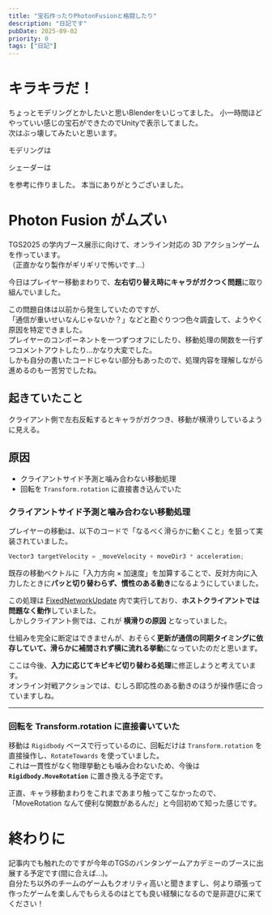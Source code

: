 ```yaml
---
title: "宝石作ったりPhotonFusionと格闘したり"
description: "日記です"
pubDate: 2025-09-02
priority: 0
tags: ["日記"]
---
```



# キラキラだ！
ちょっとモデリングとかしたいと思いBlenderをいじってました。
小一時間ほどやっていい感じの宝石ができたのでUnityで表示してました。   
次はぶっ壊してみたいと思います。

モデリングは

<LinkCard 
  url="https://youtu.be/O_UrjuQ0IcI"
/>

シェーダーは

<LinkCard 
  url="https://redhologerbera.hatenablog.com/entry/2022/12/29/225429"
/>

を参考に作りました。
本当にありがとうございました。

# Photon Fusion がムズい
TGS2025 の学内ブース展示に向けて、オンライン対応の 3D アクションゲームを作っています。  
（正直かなり製作がギリギリで怖いです…）

今日はプレイヤー移動まわりで、**左右切り替え時にキャラがガクつく問題**に取り組んでいました。  

この問題自体は以前から発生していたのですが、  
「通信が重いせいなんじゃないか？」などと勘ぐりつつ色々調査して、ようやく原因を特定できました。  
プレイヤーのコンポーネントを一つずつオフにしたり、移動処理の関数を一行ずつコメントアウトしたり…かなり大変でした。  
しかも自分の書いたコードじゃない部分もあったので、処理内容を理解しながら進めるのも一苦労でしたね。

## 起きていたこと
クライアント側で左右反転するとキャラがガクつき、移動が横滑りしているように見える。

## 原因
- クライアントサイド予測と噛み合わない移動処理  
- 回転を `Transform.rotation` に直接書き込んでいた  



### クライアントサイド予測と噛み合わない移動処理
プレイヤーの移動は、以下のコードで「なるべく滑らかに動くこと」を狙って実装されていました。

```csharp
Vector3 targetVelocity = _moveVelocity + moveDir3 * acceleration;
```

既存の移動ベクトルに「入力方向 × 加速度」を加算することで、反対方向に入力したときに**パッと切り替わらず、慣性のある動き**になるようにしていました。  

この処理は [FixedNetworkUpdate](https://doc.photonengine.com/ja-jp/fusion/current/concepts-and-patterns/networked-controller-code) 内で実行しており、**ホストクライアントでは問題なく動作**していました。  
しかしクライアント側では、これが **横滑りの原因** となっていました。  

仕組みを完全に断定はできませんが、おそらく**更新が通信の同期タイミングに依存していて、滑らかに補間されず横に流れる挙動**になっていたのだと思います。  

ここは今後、**入力に応じてキビキビ切り替わる処理**に修正しようと考えています。  
オンライン対戦アクションでは、むしろ即応性のある動きのほうが操作感に合っていますしね。

---

### 回転を Transform.rotation に直接書いていた
移動は `Rigidbody` ベースで行っているのに、回転だけは `Transform.rotation` を直接操作し、`RotateTowards` を使っていました。  
これは一貫性がなく物理挙動とも噛み合わないため、今後は **`Rigidbody.MoveRotation`** に置き換える予定です。  

正直、キャラ移動まわりをこれまであまり触ってこなかったので、  
「MoveRotation なんて便利な関数があるんだ」と今回初めて知った感じです。  

# 終わりに
記事内でも触れたのですが今年のTGSのバンタンゲームアカデミーのブースに出展する予定です(間に合えば...)。   
自分たち以外のチームのゲームもクオリティ高いと聞きますし、何より頑張って作ったゲームを楽しんでもらえるのはとても良い経験になるので是非遊びに来てください！